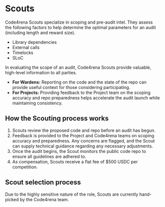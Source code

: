# Scouts

Code4rena Scouts specialize in scoping and pre-audit intel. They assess the following factors to help determine the optimal parameters for an audit (including length and reward size).

- Library dependencies
- External calls
- Timelocks
- SLoC

In evaluating the scope of an audit, Code4rena Scouts provide valuable, high-level information to all parties.

- **For Wardens:** Reporting on the code and the state of the repo can provide useful context for those considering participating.
- **For Projects:** Providing feedback to the Project team on the scoping accuracy and repo preparedness helps accelerate the audit launch while maintaining consistency.

## How the Scouting process works

1. Scouts review the proposed code and repo before an audit has begun.
2. Feedback is provided to the Project and Code4rena teams on scoping accuracy and preparedness. Any concerns are flagged, and the Scout can supply technical guidance regarding any necessary adjustments.
3. Once the audit begins, the Scout monitors the public code repo to ensure all guidelines are adhered to.
4. As compensation, Scouts receive a flat fee of $500 USDC per competition.

## Scout selection process

Due to the highly sensitive nature of the role, Scouts are currently hand-picked by the Code4rena team. 